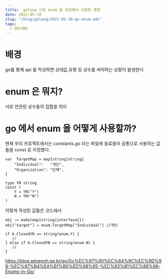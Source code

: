 ```yaml
---
title:  golang 으로 enum 을 생성해서 사용한 경험
date: 2022-05-10
slug: "/blog/golang/2022-05-10-go-enum.mdx"
tags:
  - GOLANG
---
```


# 배경

go를 통해 api 를 작성하면
상태값,유형 등 상수를 써야하는 상황이 발생한다.

# enum 은 뭐지?
서로 연관된 상수들의 집합을 의미

# go 에서 enum 을 어떻게 사용할까?

현재 우리 프로젝트에서는 
constants.go 라는 파일에 동료들이 공통으로 사용하는 값들을 const 로 지정했다.

```
var  TargetMap = map[string]string{
	"Individual":   "개인",
	"Organization": "단체",
}

type YN string
const (
	Y = YN("Y")
	N = YN("N")
)
```

이렇게 작성된 값들은 코드에서
```
obj := make(map[string]interface{})
obj["target"] = enum.TargetMap["Individual"] //개인
```

```
if b.ClosedYN == string(enum.Y) {
   //
} else if b.ClosedYN == string(enum.N) {
   //
}
```


https://blog.advenoh.pe.kr/go/Go%EC%97%90%EC%84%9C%EC%9D%98-%EC%97%B4%EA%B1%B0%ED%98%95-%EC%83%81%EC%88%98-Enums-in-Go/